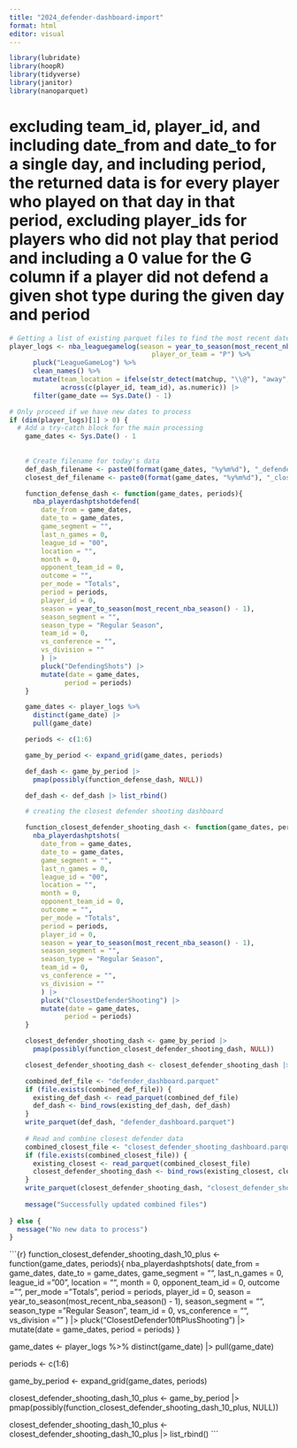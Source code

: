 ```yaml
---
title: "2024_defender-dashboard-import"
format: html
editor: visual
---
```


```r
library(lubridate)
library(hoopR)
library(tidyverse)
library(janitor)
library(nanoparquet)
```

# excluding team_id, player_id, and including date_from and date_to for a single day, and including period, the returned data is for every player who played on that day in that period, excluding player_ids for players who did not play that period and including a 0 value for the G column if a player did not defend a given shot type during the given day and period

```r
# Getting a list of existing parquet files to find the most recent date
player_logs <- nba_leaguegamelog(season = year_to_season(most_recent_nba_season() - 1), 
                                    player_or_team = "P") %>%
      pluck("LeagueGameLog") %>%
      clean_names() %>%
      mutate(team_location = ifelse(str_detect(matchup, "\\@"), "away", "home"),
             across(c(player_id, team_id), as.numeric)) |> 
      filter(game_date == Sys.Date() - 1)

# Only proceed if we have new dates to process
if (dim(player_logs)[1] > 0) {
  # Add a try-catch block for the main processing
    game_dates <- Sys.Date() - 1
    
    
    # Create filename for today's data
    def_dash_filename <- paste0(format(game_dates, "%y%m%d"), "_defender_dashboard.parquet")
    closest_def_filename <- paste0(format(game_dates, "%y%m%d"), "_closest_defender_shooting_dashboard.parquet")

    function_defense_dash <- function(game_dates, periods){
      nba_playerdashptshotdefend(
        date_from = game_dates,
        date_to = game_dates,
        game_segment = "",
        last_n_games = 0,
        league_id = "00",
        location = "",
        month = 0,
        opponent_team_id = 0,
        outcome = "",
        per_mode = "Totals",
        period = periods,
        player_id = 0,
        season = year_to_season(most_recent_nba_season() - 1),
        season_segment = "",
        season_type = "Regular Season",
        team_id = 0,
        vs_conference = "",
        vs_division = ""
        ) |> 
        pluck("DefendingShots") |>
        mutate(date = game_dates,
              period = periods)
    }

    game_dates <- player_logs %>%
      distinct(game_date) |> 
      pull(game_date)

    periods <- c(1:6)

    game_by_period <- expand_grid(game_dates, periods)

    def_dash <- game_by_period |> 
      pmap(possibly(function_defense_dash, NULL)) 

    def_dash <- def_dash |> list_rbind()

    # creating the closest defender shooting dashboard

    function_closest_defender_shooting_dash <- function(game_dates, periods){
      nba_playerdashptshots(
        date_from = game_dates,
        date_to = game_dates,
        game_segment = "",
        last_n_games = 0,
        league_id = "00",
        location = "",
        month = 0,
        opponent_team_id = 0,
        outcome = "",
        per_mode = "Totals",
        period = periods,
        player_id = 0,
        season = year_to_season(most_recent_nba_season() - 1),
        season_segment = "",
        season_type = "Regular Season",
        team_id = 0,
        vs_conference = "",
        vs_division = ""
        ) |> 
        pluck("ClosestDefenderShooting") |>
        mutate(date = game_dates,
              period = periods)
    }

    closest_defender_shooting_dash <- game_by_period |> 
      pmap(possibly(function_closest_defender_shooting_dash, NULL)) 

    closest_defender_shooting_dash <- closest_defender_shooting_dash |> list_rbind()

    combined_def_file <- "defender_dashboard.parquet"
    if (file.exists(combined_def_file)) {
      existing_def_dash <- read_parquet(combined_def_file)
      def_dash <- bind_rows(existing_def_dash, def_dash)
    }
    write_parquet(def_dash, "defender_dashboard.parquet")
    
    # Read and combine closest defender data
    combined_closest_file <- "closest_defender_shooting_dashboard.parquet"
    if (file.exists(combined_closest_file)) {
      existing_closest <- read_parquet(combined_closest_file)
      closest_defender_shooting_dash <- bind_rows(existing_closest, closest_defender_shooting_dash)
    }
    write_parquet(closest_defender_shooting_dash, "closest_defender_shooting_dashboard.parquet")
    
    message("Successfully updated combined files")
    
} else {
  message("No new data to process")
}
```

```{r} function_closest_defender_shooting_dash_10_plus \<- function(game_dates, periods){ nba_playerdashptshots( date_from = game_dates, date_to = game_dates, game_segment = "", last_n_games = 0, league_id = "00", location = "", month = 0, opponent_team_id = 0, outcome = "", per_mode = "Totals", period = periods, player_id = 0, season = year_to_season(most_recent_nba_season() - 1), season_segment = "", season_type = "Regular Season", team_id = 0, vs_conference = "", vs_division = "" ) \|\> pluck("ClosestDefender10ftPlusShooting") \|\> mutate(date = game_dates, period = periods) }

game_dates \<- player_logs %\>% distinct(game_date) \|\> pull(game_date)

periods \<- c(1:6)

game_by_period \<- expand_grid(game_dates, periods)

closest_defender_shooting_dash_10_plus \<- game_by_period \|\> pmap(possibly(function_closest_defender_shooting_dash_10_plus, NULL))

closest_defender_shooting_dash_10_plus \<- closest_defender_shooting_dash_10_plus \|\> list_rbind()
```


